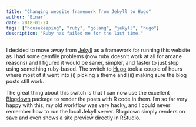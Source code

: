 ```yaml
---
title: "Changing website framework from Jekyll to Hugo"
author: "Einar"
date: 2018-01-24
tags: ["housekeeping", "ruby", "golang", "jekyll", "hugo"]
description: "Ruby has failed me for the last time."
---
```


I decided to move away from [Jekyll](https://jekyllrb.com/) as a framework for
running this website as I had some gemfile problems (now ruby doesn't work at
all for arcane reasons) and I figured it would be saner, simpler, and faster to
just stop using something ruby-based. The switch to [Hugo](https://gohugo.io/)
took a couple of hours where most of it went into (i) picking a theme and (ii)
making sure the blog posts still work.

The great thing about this switch is that I can now use the excellent
[Blogdown](https://github.com/rstudio/blogdown) package to render the posts
with R code in them. I'm so far very happy with this, my old workflow was very
hacky, and I could never remember how to run the local Jekyll server. Blogdown
simply renders on save and even shows a site preview directly in RStudio.
